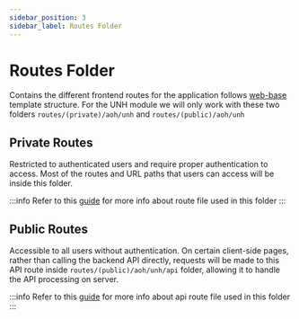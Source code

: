 ```yaml
---
sidebar_position: 3
sidebar_label: Routes Folder
---
```


# Routes Folder

Contains the different frontend routes for the application follows [web-base](/docs/modules/web-base/overview.md) template structure. For the UNH module we will only work with these two folders `routes/(private)/aoh/unh` and `routes/(public)/aoh/unh`

## Private Routes
Restricted to authenticated users and require proper authentication to access. Most of the routes and URL paths that users can access will be inside this folder.

:::info
Refer to this [guide](https://svelte.dev/docs/kit/routing) for more info about route file used in this folder
:::

## Public Routes
Accessible to all users without authentication. On certain client-side pages, rather than calling the backend API directly, requests will be made to this API route inside `routes/(public)/aoh/unh/api` folder, allowing it to handle the API processing on server.

:::info
Refer to this [guide](https://svelte.dev/docs/kit/routing#server) for more info about api route file used in this folder
:::

